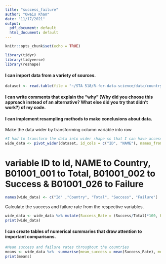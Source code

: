 ```yaml
---
title: "success_failure"
author: "Owais Khan"
date: "11/17/2021"
output:
  pdf_document: default
  html_document: default
---
```


```r
knitr::opts_chunk$set(echo = TRUE)
```

```r
library(tidyr)
library(tidyverse)
library(reshape)
```

#### I can import data from a variety of sources.

```r
dataset <- read.table(file = "~/STA 518/R-for-data-science/data/country_success_failure.txt", header = TRUE, sep = ",")
```

#### I can write comments that explain the “why” (Why did you choose this approach instead of an alternative? What else did you try that didn’t work?) of my code.


#### I can implement resampling methods to make conclusions about data.

Make the data wider by transforming column variable into row 
```r
#I had to transform the data into wider shape so that I can have access to each variable in the same row and I can perform the calculation simply instead of looping through each value and finding each variable.
wide_data <- pivot_wider(dataset, id_cols = c("ID", "NAME"), names_from = "variable", values_from = "estimate")
```

# variable ID to Id, NAME to Country, B01001_001 to Total, B01001_002 to Success & B01001_026 to Failure

```r
names(wide_data) <- c("Id" ,"Country", "Total", "Success", "Failure")
```

Calculate the success and failure rate from the respective variables.
```r
wide_data <- wide_data %>% mutate(Success_Rate = (Success/Total)*100, Failure_Rate = (Failure/Total)*100)
print(wide_data)
```

#### I can create tables of numerical summaries that draw attention to important comparisons.

```r
#Mean success and failure rates throughout the countries
means <- wide_data %>%  summarise(mean_success = mean(Success_Rate), mean_failure = mean(Failure_Rate))
print(means)
```
